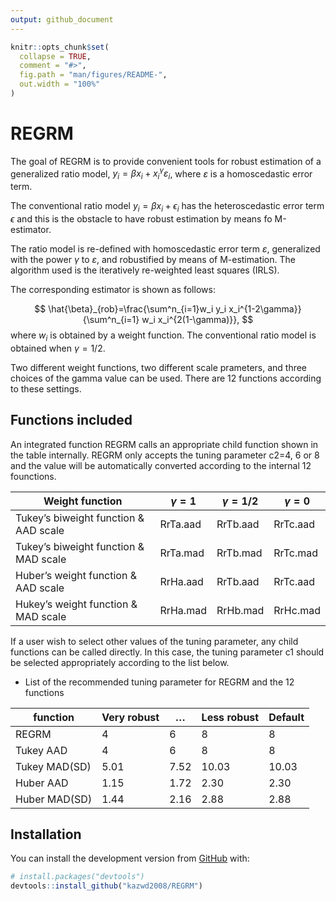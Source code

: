 ```yaml
---
output: github_document
---
```


<!-- README.md is generated from README.Rmd. Please edit that file -->

```r
knitr::opts_chunk$set(
  collapse = TRUE,
  comment = "#>",
  fig.path = "man/figures/README-",
  out.width = "100%"
)
```

# REGRM

<!-- badges: start -->
<!-- badges: end -->

The goal of REGRM is to provide convenient tools for robust estimation of a generalized ratio model, $y_i=\beta x_i + x_i^\gamma \varepsilon_i$, where $\varepsilon$ is a homoscedastic error term.  

The conventional ratio model $y_i = \beta x_i + \epsilon_i$ has the heteroscedastic error term $\epsilon$ and this is the obstacle to have robust estimation by means fo M-estimator.

The ratio model is re-defined with homoscedastic error term $\varepsilon$, generalized with the power $\gamma$ to $\varepsilon$, and robustified by means of M-estimation.  The algorithm used is the iteratively re-weighted least squares (IRLS).

The corresponding estimator is shown as follows:
 
$$
\hat{\beta}_{rob}=\frac{\sum^n_{i=1}w_i y_i x_i^{1-2\gamma}}{\sum^n_{i=1} w_i x_i^{2(1-\gamma)}},
$$
where $w_i$ is obtained by a weight function.  The conventional ratio model is obtained when $\gamma=1/2$.

Two different weight functions, two different scale prameters, and three choices of the gamma value can be used.  There are 12 functions according to these settings.


## Functions included

An integrated function REGRM calls an appropriate child function shown in the table internally.  REGRM only accepts the tuning parameter c2=4, 6 or 8 and the value will be automatically converted according to the internal 12 founctions.  

|Weight function|$\gamma=1$|$\gamma=1/2$|$\gamma=0$|
|----|----|----|----|
|Tukey's biweight function & AAD scale|RrTa.aad|RrTb.aad|RrTc.aad|
|Tukey's biweight function & MAD scale|RrTa.mad|RrTb.mad|RrTc.mad|
|Huber's weight function & AAD scale|RrHa.aad|RrTb.aad|RrTc.aad|
|Hukey's weight function & MAD scale|RrHa.mad|RrHb.mad|RrHc.mad|

If a user wish to select other values of the tuning parameter, any child functions can be called directly.  In this case, the tuning parameter c1 should be selected appropriately according to the list below.

* List of the recommended tuning parameter for REGRM and the 12 functions 

|function|Very robust|...|Less robust|Default|
|----|----|----|----|----|
|REGRM|4|6|8|8|
|Tukey AAD|4|6|8|8|
|Tukey MAD(SD) |5.01|7.52|10.03|10.03|
|Huber AAD|1.15|1.72|2.30|2.30|
|Huber MAD(SD)|1.44|2.16|2.88|2.88|


## Installation

You can install the development version from [GitHub](https://github.com/) with:

``` r
# install.packages("devtools")
devtools::install_github("kazwd2008/REGRM")
```

